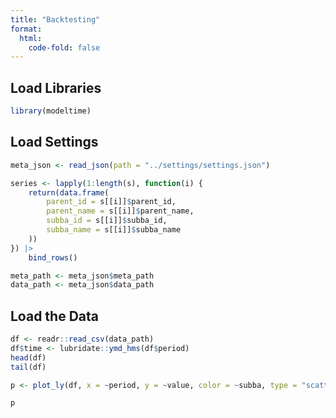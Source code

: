 ```yaml
---
title: "Backtesting"
format:
  html:
    code-fold: false
---
```



## Load Libraries

```r
library(modeltime)
```


## Load Settings

```r
meta_json <- read_json(path = "../settings/settings.json")

series <- lapply(1:length(s), function(i) {
    return(data.frame(
        parent_id = s[[i]]$parent_id,
        parent_name = s[[i]]$parent_name,
        subba_id = s[[i]]$subba_id,
        subba_name = s[[i]]$subba_name
    ))
}) |>
    bind_rows()

meta_path <- meta_json$meta_path
data_path <- meta_json$data_path
```


## Load the Data

```r
df <- readr::read_csv(data_path)
df$time <- lubridate::ymd_hms(df$period)
head(df)
tail(df)

```



```r
p <- plot_ly(df, x = ~period, y = ~value, color = ~subba, type = "scatter", mode = "lines")

p
```